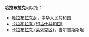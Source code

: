'''哈拉布拉克'''可以指：
* [[哈拉布拉克乡|哈拉布拉克乡]]，中华人民共和国
* [[卡拉布拉克_(印古什共和国)|卡拉布拉克 (印古什共和国)]]
* [[卡拉布拉克_(莱列克区)|卡拉布拉克 (莱列克区)]]，吉尔吉斯斯坦

{{disambiguation|cat=五字地名消歧义}}